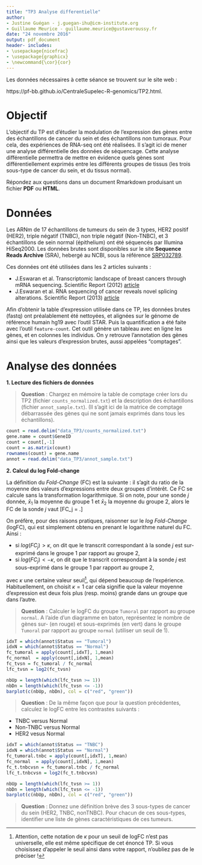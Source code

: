 ```yaml
--- 
title: "TP3 Analyse differentielle" 
author: 
- Justine Guégan - j.guegan-ihu@icm-institute.org 
- Guillaume Meurice - guillaume.meurice@gustaveroussy.fr 
date: "24 novembre 2016" 
output: pdf_document 
header- includes: 
- \usepackage{nicefrac} 
- \usepackage{graphicx} 
- \newcommand{\cor}{cor} 
---
```


Les données nécessaires à cette séance se trouvent sur le site web :

https://pf-bb.github.io/CentraleSupelec-R-genomics/TP2.html.

# Objectif

L'objectif du TP est d'étudier la modulation de l'expression des gènes entre des échantillons de cancer du sein et des échantillons non tumoraux. Pour cela, des expériences de RNA-seq ont été réalisées. Il s'agit ici de mener une analyse différentielle des données de séquencage. Cette analyse différentielle permettra de mettre en évidence quels gènes sont différentiellement exprimés entre les différents groupes de tissus (les trois sous-type de cancer du sein, et du tissus normal).

Répondez aux questions dans un document Rmarkdown produisant un fichier **PDF** ou **HTML**.

# Données

Les ARNm de 17 échantillons de tumeurs du sein de 3 types, HER2 positif (HER2), triple négatif (TNBC), non triple négatif (Non-TNBC), et 3 échantillons de sein normal (épithelium) ont été séquencés par Illumina HiSeq2000. Les données brutes sont disponibles sur le site **Sequence Reads Archive** (SRA), hebergé au NCBI, sous la référence [SRP032789](ftp://ftp-trace.ncbi.nlm.nih.gov/sra/sra-instant/reads/ByStudy/sra/SRP/SRP032/SRP032789/). 

Ces données ont été utilisées dans les 2 articles suivants : 

* J.Eswaran et al. Transcriptomic landscape of breast cancers through mRNA sequencing. Scientific Report (2012) [article](https://www.ncbi.nlm.nih.gov/pmc/articles/PMC3631769/?tool=EBI)
* J.Eswaran et al. RNA sequencing of cancer reveals novel splicing alterations. Scientific Report (2013) [article](https://www.ncbi.nlm.nih.gov/pmc/articles/PMC3631769/?tool=EBI)

Afin d'obtenir la table d'expression utilisée dans ce TP, les données brutes (fastq) ont préalablement été nettoyées, et alignées sur le génome de référence humain hg19 avec l'outil STAR. Puis la quantification a été faite avec l'outil `feature-count`. Cet outil génère un tableau avec en ligne les gènes, et en colonnes les individus. On y retrouve l'annotation des gènes ainsi que les valeurs d'expression brutes, aussi appelées "comptages".


# Analyse des données

**1. Lecture des fichiers de données **

> **Question** : Chargez en mémoire la table de comptage créer lors du TP2 (fichier `counts_normalized.txt`) et la description des échantillons (fichier `annot_sample.txt`). (Il s'agit ici de la matrice de comptage débarrassée des gènes qui ne sont jamais exprimés dans tous les échantillons).

```r
count = read.delim("data_TP3/counts_normalized.txt")
gene.name = count$GeneID
count = count[,-1]
count = as.matrix(count)
rownames(count) = gene.name
annot = read.delim("data_TP3/annot_sample.txt")
```


**2. Calcul du log Fold-change **

La définition du *Fold-Change* (FC) est la suivante : il s'agit du ratio de la moyenne des valeurs d'expressions entre deux groupes d'intérêt. Ce FC se calcule sans la transformation logarithmique. Si on note, pour une sonde $j$ donnée, $\bar x_1$ la moyenne du groupe 1 et $\bar x_2$ la moyenne du groupe 2, alors le FC de la sonde $j$ vaut 
\[FC_j = \frac{\bar x_1}{\bar x_2}.\]

On préfère, pour des raisons pratiques, raisonner sur le *log Fold-Change* (logFC), qui est simplement obtenu en prenant le logarithme naturel du FC. Ainsi : 

 * si $log(FC_j) > \kappa$, on dit que le transcrit correspondant à la sonde $j$ est sur-exprimé dans le groupe 1 par rapport au groupe 2,
 * si $log(FC_j) < -\kappa$, on dit que le transcrit correspondant à la sonde $j$ est sous-exprimé dans le groupe 1 par rapport au groupe 2,
 
avec $\kappa$ une certaine valeur seuil[^1], qui dépend beaucoup de l'expérience. Habituellement, on choisit $\kappa=1$ car cela signifie que la valeur moyenne d'expression est deux fois plus (resp. moins) grande dans un groupe que dans l'autre.

[^1]: Attention, cette notation de $\kappa$ pour un seuil de logFC n'est pas universelle, elle est même spécifique de cet énoncé TP. Si vous choisissez d'appeler le seuil ainsi dans votre rapport, n'oubliez pas de le préciser !

> **Question** : Calculer le logFC du groupe `Tumoral` par rapport au groupe `normal`. A l'aide d'un diagramme en baton, représentez le nombre de gènes sur- (en rouge) et sous-exprimés (en vert) dans le groupe `Tumoral` par rapport au groupe `normal` (utiliser un seuil de 1).

```r
idxT = which(annot$Status == "Tumoral")
idxN = which(annot$Status == "Normal")
fc_tumoral = apply(count[,idxT], 1,mean)
fc_normal  = apply(count[,idxN], 1,mean)
fc_tvsn = fc_tumoral / fc_normal
lfc_tvsn = log2(fc_tvsn)

nbUp = length(which(lfc_tvsn >= 1))
nbDn = length(which(lfc_tvsn <= -1))
barplot(c(nbUp, nbDn), col = c("red", "green"))
```

> **Question** : De la même façon que pour la question précédentes, calculez le logFC entre les contrastes suivants :

* TNBC versus Normal
* Non-TNBC versus Normal
* HER2 vesus Normal

```r

idxT = which(annot$Status == "TNBC")
idxN = which(annot$Status == "Normal")
fc_tumoral.tnbc = apply(count[,idxT], 1,mean)
fc_normal  = apply(count[,idxN], 1,mean)
fc_t.tnbcvsn = fc_tumoral.tnbc / fc_normal
lfc_t.tnbcvsn = log2(fc_t.tnbcvsn)

nbUp = length(which(lfc_tvsn >= 1))
nbDn = length(which(lfc_tvsn <= -1))
barplot(c(nbUp, nbDn), col = c("red", "green"))


```













> **Question** : Donnez une définition brève des 3 sous-types de cancer du sein (HER2, TNBC, nonTNBC). Pour chacun de ces sous-types, identifier une liste de gènes caractéristiques de ces tumeurs.





